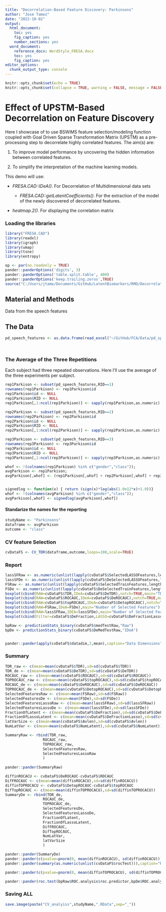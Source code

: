 ```yaml
---
title: "Decorrelation-Based Feature Discovery: Parkinsons"
author: "Jose Tamez"
date: "2022-10-02"
output:
  html_document: 
    toc: yes
    fig_caption: yes
    number_sections: yes
  word_document: 
    reference_docx: WordStyle_FRESA.docx
    toc: yes
    fig_caption: yes
editor_options:
  chunk_output_type: console
---
```


```r
knitr::opts_chunk$set(echo = TRUE)
knitr::opts_chunk$set(collapse = TRUE, warning = FALSE, message = FALSE,comment = "#>")

```

# Effect of UPSTM-Based Decorrelation on Feature Discovery

Here I showcase of to use BSWiMS feature selection/modeling function coupled with Goal Driven Sparse Transformation Matrix (UPSTM) as a pre-processing step to decorrelate highly correlated features. The aim(s) are:

1.  To improve model performance by uncovering the hidden information between correlated features.

2.  To simplify the interpretation of the machine learning models.

This demo will use:

-   *FRESA.CAD::IDeA()*. For Decorrelation of Multidimensional data sets

    -   *FRESA.CAD::getLatentCoefficients()*. For the extraction of the model of the newly discovered of decorrelated features.


-   *heatmap.2()*. For displaying the correlation matrix



### Loading the libraries

```r
library("FRESA.CAD")
library(readxl)
library(igraph)
library(umap)
library(tsne)
library(entropy)

op <- par(no.readonly = TRUE)
pander::panderOptions('digits', 3)
pander::panderOptions('table.split.table', 400)
pander::panderOptions('keep.trailing.zeros',TRUE)
source("C:/Users/jtame/Documents/GitHub/LatentBiomarkers/RMD/DecorrelationCV.R")

```

## Material and Methods

Data from the speech features 


## The Data

```r

pd_speech_features <- as.data.frame(read_excel("~/GitHub/FCA/Data/pd_speech_features.xlsx",sheet = "pd_speech_features", range = "A2:ACB758"))




```

### The Average of the Three Repetitions

Each subject had three repeated observations. Here I'll use the average of the three experiments per subject.

```r
rep1Parkison <- subset(pd_speech_features,RID==1)
rownames(rep1Parkison) <- rep1Parkison$id
rep1Parkison$id <- NULL
rep1Parkison$RID <- NULL
rep1Parkison[,1:ncol(rep1Parkison)] <- sapply(rep1Parkison,as.numeric)

rep2Parkison <- subset(pd_speech_features,RID==2)
rownames(rep2Parkison) <- rep2Parkison$id
rep2Parkison$id <- NULL
rep2Parkison$RID <- NULL
rep2Parkison[,1:ncol(rep2Parkison)] <- sapply(rep2Parkison,as.numeric)

rep3Parkison <- subset(pd_speech_features,RID==3)
rownames(rep3Parkison) <- rep3Parkison$id
rep3Parkison$id <- NULL
rep3Parkison$RID <- NULL
rep3Parkison[,1:ncol(rep3Parkison)] <- sapply(rep3Parkison,as.numeric)

whof <- !(colnames(rep1Parkison) %in% c("gender","class"));
avgParkison <- rep1Parkison;
avgParkison[,whof] <- (rep1Parkison[,whof] + rep2Parkison[,whof] + rep3Parkison[,whof])/3


signedlog <- function(x) { return (sign(x)*log(abs(1.0e12*x)+1.0))}
whof <- !(colnames(avgParkison) %in% c("gender","class"));
avgParkison[,whof] <- signedlog(avgParkison[,whof])


```

#### Standarize the names for the reporting

```r
studyName <- "Parkinsons"
dataframe <- avgParkison
outcome <- "class"


```

### CV feature Selection
```r

cvDataFS <- CV_TDR(dataframe,outcome,loops=100,scale=TRUE)

```

### Report
```r

lassSFRaw <- as.numeric(unlist(lapply(cvDataFS$SelectedLASSOFeatures,length)))
lassSFDe <- as.numeric(unlist(lapply(cvDataFS$DeSelectedLASSOFeatures,length)))
FSRaw <- as.numeric(unlist(lapply(cvDataFS$SelectedTrainFeatures,length)))
FSDe <- as.numeric(unlist(lapply(cvDataFS$DeSelectedTrainFeatures,length)))
boxplot(cbind(RAW=cvDataFS$TDR,IDeA=cvDataFS$DeTDR),notch=TRUE,main="TDR")
boxplot(cbind(RAW=cvDataFS$ROCAUC,IDeA=cvDataFS$DeROCAUC),notch=TRUE,main="ROC AUC")
boxplot(cbind(RAW=cvDataFS$topROCAUC,IDeA=cvDataFS$DetopROCAUC),notch=TRUE,main="Top Feature: ROC AUC")
boxplot(cbind(RAW=FSRaw,IDeA=FSDe),main="Number of Selected Features")
boxplot(cbind(RAW=lassSFRaw,IDEA=lassSFDe),main="Number of Selected Features by LASSO Min")
boxplot(cbind(Filter=cvDataFS$DeFraction,LASSO=cvDataFS$DeFractionLasso),main="Fraction of Latent Variables")

bpRaw <- predictionStats_binary(cvDataFS$medTestRaw,"Raw")
bpDe <- predictionStats_binary(cvDataFS$DeMedTestRaw,"IDeA")


pander::pander(apply(cvDataFS$datadim,2,mean),caption="Data Dimensions")

```



### Summary
```r
TDR_raw <- c(mean=mean(cvDataFS$TDR),sd=sd(cvDataFS$TDR))
TDR_de <- c(mean=mean(cvDataFS$DeTDR),sd=sd(cvDataFS$DeTDR))
ROCAUC_raw <- c(mean=mean(cvDataFS$ROCAUC),sd=sd(cvDataFS$ROCAUC))
TOPROCAUC_raw <- c(mean=mean(cvDataFS$topROCAUC),sd=sd(cvDataFS$topROCAUC))
ROCAUC_de <- c(mean=mean(cvDataFS$DeROCAUC),sd=sd(cvDataFS$DeROCAUC))
TOPROCAUC_de <- c(mean=mean(cvDataFS$DetopROCAUC),sd=sd(cvDataFS$DetopROCAUC))
SelectedFeaturesRaw <- c(mean=mean(FSRaw),sd=sd(FSRaw))
SelectedFeaturesDe <- c(mean=mean(FSDe),sd=sd(FSDe))
SelectedFeaturesLassoRaw <- c(mean=mean(lassSFRaw),sd=sd(lassSFRaw))
SelectedFeaturesLassoDe <- c(mean=mean(lassSFDe),sd=sd(lassSFDe))
FractionOfLatent <- c(mean=mean(cvDataFS$DeFraction),sd=sd(cvDataFS$DeFraction))
FractionOfLassoLatent <- c(mean=mean(cvDataFS$DeFractionLasso),sd=sd(cvDataFS$DeFractionLasso))
latVarSize <- c(mean=mean(cvDataFS$Avlen),sd=sd(cvDataFS$Avlen))
NumLatVar <- c(mean=mean(cvDataFS$NumLatent),sd=sd(cvDataFS$NumLatent))

SummaryRaw <- rbind(TDR_raw,
                 ROCAUC_raw,
                 TOPROCAUC_raw,
                 SelectedFeaturesRaw,
                 SelectedFeaturesLassoRaw
                 )
                
pander::pander(SummaryRaw)                 

diffinROCACU <- cvDataFS$DeROCAUC-cvDataFS$ROCAUC
DifFROCAUC <- c(mean=mean(diffinROCACU),sd=sd(diffinROCACU))
diffinTOPROCACU <- cvDataFS$DetopROCAUC-cvDataFS$topROCAUC
DifTopROCAUC <- c(mean=mean(diffinTOPROCACU),sd=sd(diffinTOPROCACU))
SummaryDe <- rbind(TDR_de,
                 ROCAUC_de,
                 TOPROCAUC_de,
                 SelectedFeaturesDe,
                 SelectedFeaturesLassoDe,
                 FractionOfLatent,
                 FractionOfLassoLatent,
                 DifFROCAUC,
                 DifTopROCAUC,
                 NumLatVar,
                 latVarSize
                 )

pander::pander(SummaryDe)
pander::pander(c(pvalue=pnorm(0, mean(diffinROCACU), sd(diffinROCACU))),caption="ROC Diff, p.value")
pander::pander(summary(as.numeric(unlist(cvDataFS$rocTest))),caption="ROC p.values")

pander::pander(c(pvalue=pnorm(0, mean(diffinTOPROCACU), sd(diffinTOPROCACU))),caption="TOP ROC Diff, p.value")

pander::pander(roc.test(bpRaw$ROC.analysis$roc.predictor,bpDe$ROC.analysis$roc.predictor))


```

### Saving ALL

```r
save.image(paste("CV_analyiss",studyName,".RData",sep="_"))

```

